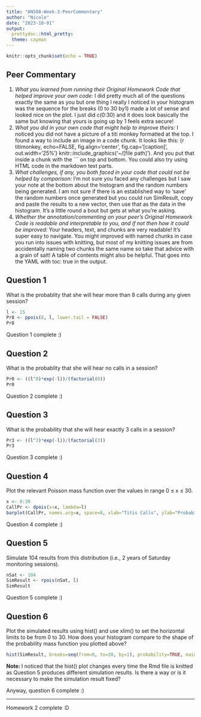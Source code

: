 ```yaml
---
title: "AN588-Week-3-PeerCommentary"
author: "Nicole"
date: "2023-10-01"
output:
  prettydoc::html_pretty:
  theme: cayman
---
```


```r
knitr::opts_chunk$set(echo = TRUE)
```
## Peer Commentary
1. *What you learned from running their Original Homework Code that helped* 
*improve your own code:* I did pretty much all of the questions exactly the same 
as you but one thing I really I noticed in your histogram was the sequence for
the breaks (0 to 30 by1) made a lot of sense and looked nice on the plot. I just
did c(0:30) and it does look basically the same but knowing that yours is going 
up by 1 feels extra secure!
2. *What you did in your own code that might help to improve theirs:* I noticed 
you did not have a picture of a titi monkey formatted at the top. I found a way
to include an image in a code chunk. It looks like this: {r titimonkey, 
echo=FALSE, fig.align='center', fig.cap='[caption]', out.width='25%'}
knitr::include_graphics('~/[file path]'). And you put that inside a chunk with
the ``` on top and bottom. You could also try using HTML code in the markdown
text parts.
3. *What challenges, if any, you both faced in your code that could not be* 
*helped by comparison:* I'm not sure you faced any challenges but I saw your
note at the bottom about the histogram and the random numbers being generated.
I am not sure if there is an established way to 'save' the random numbers once
generated but you could run SimResult, copy and paste the results to a new
vector, then use that as the data in the histogram. It's a little round a bout
but gets at what you're asking.
4. *Whether the annotation/commenting on your peer’s Original Homework Code is* 
*readable and interpretable to you, and if not then how it could be improved:*
Your headers, text, and chunks are very readable! It's super easy to navigate.
You might improved with named chunks in case you run into issues with knitting,
but most of my knitting issues are from accidentally naming two chunks the same
name so take that advice with a grain of salt! A table of contents might also
be helpful. That goes into the YAML with toc: true in the output.

## Question 1

What is the probablity that she will hear more than 8 calls during any given session? 

```r
l <- 15
Pr8 <- ppois(8, l, lower.tail = FALSE)
Pr8
```

Question 1 complete :)

## Question 2

What is the probablity that she will hear no calls in a session? 
```r
Pr0 <- ((l^0)*exp(-l))/(factorial(0))
Pr0
```

Question 2 complete :)

## Question 3

What is the probability that she will hear exactly 3 calls in a session? 

```r
Pr3 <- ((l^3)*exp(-l))/(factorial(3))
Pr3
```

Question 3 complete :)

## Question 4

Plot the relevant Poisson mass function over the values in range 0 ≤ x ≤ 30.

```r
x <- 0:30
CallPr <- dpois(x=x, lambda=l)
barplot(CallPr, names.arg=x, space=0, xlab="Titis Calls", ylab="Probability of Call Number", main="Probability Mass Function of Titis Calls")
```

Question 4 complete :)

## Question 5

Simulate 104 results from this distribution (i.e., 2 years of Saturday monitoring sessions).

```r
nSat <- 104
SimResult <- rpois(nSat, l)
SimResult
```

Question 5 complete :)

## Question 6

Plot the simulated results using hist() and use xlim() to set the horizontal limits to be from 0 to 30. How does your histogram compare to the shape of the probability mass function you plotted above?

```r
hist(SimResult, breaks=seq(from=0, to=30, by=1), probability=TRUE, main="Titis Call 2 Year Simulation", xlab="Number of Calls", ylab = "Probability of Call Number", xlim=c(0,30))
```

**Note: **I noticed that the hist() plot changes every time the Rmd file is knitted as Question 5 produces different simulation results. Is there a way or is it necessary to make the simulation result fixed? 

Anyway, question 6 complete :)

***

Homework 2 complete :D